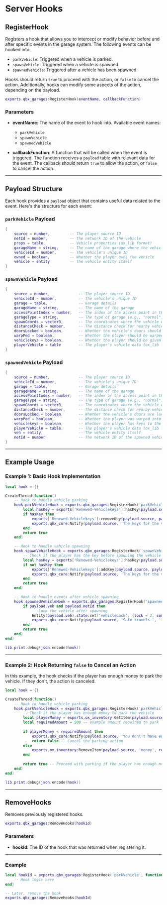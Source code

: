 # Server Hooks

## RegisterHook

Registers a hook that allows you to intercept or modify behavior before and after specific events in the garage system. The following events can be hooked into:
- `parkVehicle`: Triggered when a vehicle is parked.
- `spawnVehicle`: Triggered when a vehicle is spawned.
- `spawnedVehicle`: Triggered after a vehicle has been spawned.

Hooks should return `true` to proceed with the action, or `false` to cancel the action. Additionally, hooks can modify some aspects of the action, depending on the payload.

```lua
exports.qbx_garages:RegisterHook(eventName, callbackFunction)
```

### Parameters

- **eventName**: The name of the event to hook into. Available event names:
  - `parkVehicle`
  - `spawnVehicle`
  - `spawnedVehicle`
  
- **callbackFunction**: A function that will be called when the event is triggered. The function receives a `payload` table with relevant data for the event. The callback should return `true` to allow the action, or `false` to cancel the action.

---

## Payload Structure

Each hook provides a `payload` object that contains useful data related to the event. Here's the structure for each event:

### `parkVehicle` Payload

```lua
{
    source = number,         -- The player source ID
    netId = number,          -- The network ID of the vehicle
    props = table,           -- Vehicle properties (ox_lib format)
    garageName = string,     -- The name of the garage where the vehicle is parked
    vehicleId = number,      -- The vehicle's unique ID
    owned = boolean,         -- Whether the player owns the vehicle
    vehicle = entity         -- The vehicle entity itself
}
```

### `spawnVehicle` Payload

```lua
{
    source = number,             -- The player source ID
    vehicleId = number,          -- The vehicle's unique ID
    garage = table,              -- Garage details
    garageName = string,         -- The name of the garage
    accessPointIndex = number,   -- The index of the access point in the garage
    garageType = string,         -- The type of garage (e.g., "normal", "depot")
    spawnCoords = vector3,       -- The coordinates where the vehicle will spawn
    distanceCheck = number,      -- The distance check for nearby vehicles
    doorsLocked = boolean,       -- Whether the vehicle's doors should be locked
    warpPed = boolean,           -- Whether the player should be warped into the vehicle
    vehiclekeys = boolean,       -- Whether the player should be given keys to the vehicle
    playerVehicle = table        -- The player's vehicle data (ox_lib format)
}
```

### `spawnedVehicle` Payload

```lua
{
    source = number,             -- The player source ID
    vehicleId = number,          -- The vehicle's unique ID
    garage = table,              -- Garage details
    garageName = string,         -- The name of the garage
    accessPointIndex = number,   -- The index of the access point in the garage
    garageType = string,         -- The type of garage (e.g., "normal", "depot")
    spawnCoords = vector3,       -- The coordinates where the vehicle was spawned
    distanceCheck = number,      -- The distance check for nearby vehicles
    doorsLocked = boolean,       -- Whether the vehicle's doors are locked
    warpPed = boolean,           -- Whether the player was warped into the vehicle
    vehiclekeys = boolean,       -- Whether the player has keys to the vehicle
    playerVehicle = table,       -- The player's vehicle data (ox_lib format)
    veh = entity,                -- The vehicle entity itself
    netId = number               -- The network ID of the spawned vehicle
}
```

---

## Example Usage

### Example 1: Basic Hook Implementation

```lua
local hook = {}

CreateThread(function()
    -- Hook to handle vehicle parking
    hook.parkVehicleHook = exports.qbx_garages:RegisterHook('parkVehicle', function(payload)
        local hasKey = exports['Renewed-Vehiclekeys']:hasKey(payload.source, payload.props.plate)
        if hasKey then
            exports['Renewed-Vehiclekeys']:removeKey(payload.source, payload.props.plate)
            exports.qbx_core:Notify(payload.source, 'The keys for the vehicle with plate '..payload.props.plate..' have been removed.', 'inform')
        end
        return true
    end)

    -- Hook to handle vehicle spawning
    hook.spawnVehicleHook = exports.qbx_garages:RegisterHook('spawnVehicle', function(payload)
        -- Check if the player has the key before spawning the vehicle
        local hasKey = exports['Renewed-Vehiclekeys']:hasKey(payload.source, payload.playerVehicle.props.plate)
        if not hasKey then
            exports['Renewed-Vehiclekeys']:addKey(payload.source, payload.playerVehicle.props.plate)
            exports.qbx_core:Notify(payload.source, 'The keys for the vehicle with plate '..payload.playerVehicle.props.plate..' have been given to you.', 'inform')
        end
        return true
    end)

    -- Hook to handle events after vehicle spawning
    hook.spawnedVehicleHook = exports.qbx_garages:RegisterHook('spawnedVehicle', function(payload)
        if payload.veh and payload.netId then
            -- Lock the vehicle after spawning
            Entity(payload.veh).state:set('vehicleLock', {lock = 2, sound = true}, true)
            exports.qbx_core:Notify(payload.source, 'Safe travels.', 'inform')
        end
        return true
    end)
end)

lib.print.debug(json.encode(hook))
```

---

### Example 2: Hook Returning `false` to Cancel an Action

In this example, the hook checks if the player has enough money to park the vehicle. If they don't, the action is canceled.

```lua
local hook = {}

CreateThread(function()
    -- Hook to handle vehicle parking
    hook.parkVehicleHook = exports.qbx_garages:RegisterHook('parkVehicle', function(payload)
        -- Check if the player has enough money to park the vehicle
        local playerMoney = exports.ox_inventory:GetItem(payload.source, 'money', nil, true)
        local requiredAmount = 500 -- example amount required to park
        
        if playerMoney < requiredAmount then
            exports.qbx_core:Notify(payload.source, 'You don\'t have enough money to park this vehicle.', 'error')
            return false -- Cancel the parking action
        else
            exports.ox_inventory:RemoveItem(payload.source, 'money', requiredAmount)
        end
        
        return true -- Proceed with parking if the player has enough money
    end)
end)

lib.print.debug(json.encode(hook))
```

---

## RemoveHooks

Removes previously registered hooks.

```lua
exports.qbx_garages:RemoveHooks(hookId)
```

### Parameters

- **hookId**: The ID of the hook that was returned when registering it.

---

### Example

```lua
local hookId = exports.qbx_garages:RegisterHook('parkVehicle', function(payload)
    -- Hook logic here
end)

-- Later, remove the hook
exports.qbx_garages:RemoveHooks(hookId)
```